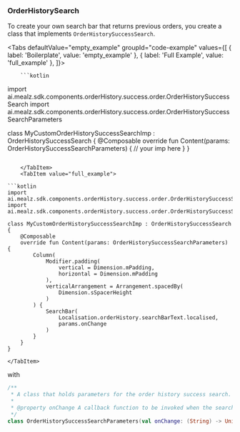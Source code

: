 
### OrderHistorySearch

To create your own search bar that returns previous orders, you create a class that implements `OrderHistorySuccessSearch`.

<Tabs defaultValue="empty_example" groupId="code-example"
      values={[
          { label: 'Boilerplate', value: 'empty_example' },
          { label: 'Full Example', value: 'full_example' },
      ]}>
    <TabItem value="empty_example">

        ```kotlin
import ai.mealz.sdk.components.orderHistory.success.order.OrderHistorySuccessSearch
import ai.mealz.sdk.components.orderHistory.success.order.OrderHistorySuccessSearchParameters

class MyCustomOrderHistorySuccessSearchImp : OrderHistorySuccessSearch {
    @Composable
    override fun Content(params: OrderHistorySuccessSearchParameters) {
        // your imp here
    }
}
```

    </TabItem>
    <TabItem value="full_example">

```kotlin
import ai.mealz.sdk.components.orderHistory.success.order.OrderHistorySuccessSearch
import ai.mealz.sdk.components.orderHistory.success.order.OrderHistorySuccessSearchParameters

class MyCustomOrderHistorySuccessSearchImp : OrderHistorySuccessSearch {
    @Composable
    override fun Content(params: OrderHistorySuccessSearchParameters) {
        Column(
            Modifier.padding(
                vertical = Dimension.mPadding,
                horizontal = Dimension.mPadding
            ),
            verticalArrangement = Arrangement.spacedBy(
                Dimension.sSpacerHeight
            )
        ) {
            SearchBar(
                Localisation.orderHistory.searchBarText.localised,
                params.onChange
            )
        }
    }
}
```
    </TabItem>
</Tabs>

with

```kotlin
/**
 * A class that holds parameters for the order history success search.
 *
 * @property onChange A callback function to be invoked when the search has changed, prompting the search.
 */
class OrderHistorySuccessSearchParameters(val onChange: (String) -> Unit)
```